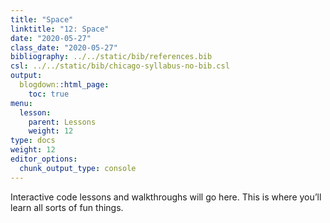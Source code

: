 ```yaml
---
title: "Space"
linktitle: "12: Space"
date: "2020-05-27"
class_date: "2020-05-27"
bibliography: ../../static/bib/references.bib
csl: ../../static/bib/chicago-syllabus-no-bib.csl
output:
  blogdown::html_page:
    toc: true
menu:
  lesson:
    parent: Lessons
    weight: 12
type: docs
weight: 12
editor_options: 
  chunk_output_type: console
---
```


Interactive code lessons and walkthroughs will go here. This is where you'll learn all sorts of fun things.
